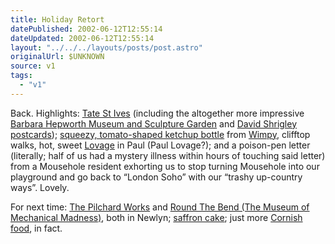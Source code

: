 ```yaml
---
title: Holiday Retort
datePublished: 2002-06-12T12:55:14
dateUpdated: 2002-06-12T12:55:14
layout: "../../../layouts/posts/post.astro"
originalUrl: $UNKNOWN
source: v1
tags:
  - "v1"
---
```


Back. Highlights: [Tate St Ives][1] (including the altogether more impressive [Barbara Hepworth Museum and Sculpture Garden][2] and [David Shrigley postcards][3]); [squeezy, tomato-shaped ketchup bottle][4] from [Wimpy][5], clifftop walks, hot, sweet [Lovage][6] in Paul (Paul Lovage?); and a poison-pen letter (literally; half of us had a mystery illness within hours of touching said letter) from a Mousehole resident exhorting us to stop turning Mousehole into our playground and go back to &#8220;London Soho&#8221; with our &#8220;trashy up-country ways&#8221;. Lovely.

For next time: [The Pilchard Works][7] and [Round The Bend (The Museum of Mechanical Madness)][8], both in Newlyn; [saffron cake][9]; just more [Cornish food][10], in fact.

[1]: http://www.tate.org.uk/stives/ "Tate St Ives"
[2]: http://www.tate.org.uk/stives/hepworth.htm "Barbara Hepworth Museum and Sculpture Garden"
[3]: http://www.redstonepress.co.uk/terence/evilthoughts/index.htm "David Shrigley: Evil Thoughts"
[4]: /images/notes/holiday-retort.jpg "Image of a squeezy, tomato-shaped Wimpy ketchup bottle"
[5]: http://www.wimpyburger.co.uk/ "Wimpy Burgers UK, childhood-stylee"
[6]: http://www.recipesource.com/side-dishes/beverages/alcohol/01/rec0196.html
[7]: http://www.cata.co.uk/cata-guest/pilchard-works/pilchard-works.htm "The Pilchard Works, Newlyn"
[8]: http://www.golowan.com/rtb_1.htm "The Museum of Mechanical Madness, Newlyn"
[9]: http://www.greenchronicle.com/connies_cornish_kitchen/saffron_cake_recipe.htm "Saffron Cake recipe"
[10]: http://www.greenchronicle.com/connies_cornish_kitchen.htm "Cornish recipies"
